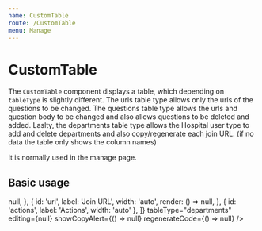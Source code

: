 ```yaml
---
name: CustomTable
route: /CustomTable
menu: Manage
---
```



# CustomTable

The `CustomTable` component displays a table, which depending on `tableType` is slightly different. The urls table type allows only the urls of the
questions to be changed. The questions table type allows the urls and question body to be changed and also allows questions to be deleted and
added. Laslty, the departments table type allows the Hospital user type to add and delete departments and also copy/regenerate each join URL.
(if no data the table only shows the column names)

<Props of={CustomTable} />

It is normally used in the manage page.

## Basic usage

<Playground>
  <CustomTable
    host="example.com"
    data={['']}
    columns={[
      {
        id: 'department',
        label: 'Department Name',
        width: 'auto',
        render: () => null,
      },
      {
        id: 'url',
        label: 'Join URL',
        width: 'auto',
        render: () => null,
      },
      { id: 'actions', label: 'Actions', width: 'auto' },
    ]}
    tableType="departments"
    editing={null}
    showCopyAlert={() => null}
    regenerateCode={() => null}
  />
</Playground>
